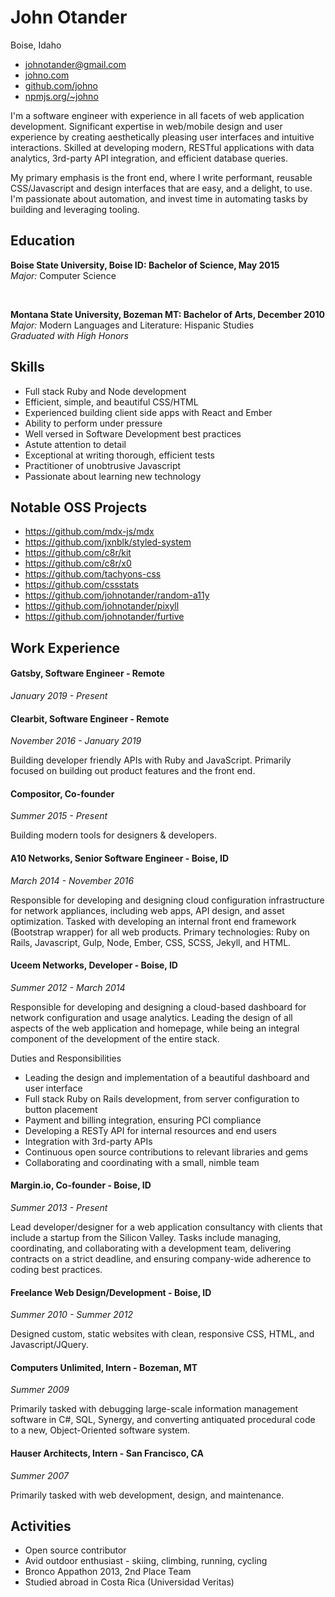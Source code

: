 # John Otander

Boise, Idaho

- [johnotander@gmail.com](mailto:johnotander@gmail.com)
- [johno.com](http://www.johno.com)
- [github.com/johno](https://github.com/johno)
- [npmjs.org/~johno](https://www.npmjs.com/~johno)

I'm a software engineer with experience in all facets of web application development. Significant expertise in web/mobile design and user experience by creating aesthetically pleasing user interfaces and intuitive interactions. Skilled at developing modern, RESTful applications with data analytics, 3rd-party API integration, and efficient database queries.

My primary emphasis is the front end, where I write performant, reusable CSS/Javascript and design interfaces that are easy, and a delight, to use. I'm passionate about automation, and invest time in automating tasks by building and leveraging tooling.

## Education

**Boise State University, Boise ID: Bachelor of Science, May 2015**  
_Major:_ Computer Science

<br />

**Montana State University, Bozeman MT: Bachelor of Arts, December 2010**  
_Major:_ Modern Languages and Literature: Hispanic Studies  
_Graduated with High Honors_

## Skills

- Full stack Ruby and Node development
- Efficient, simple, and beautiful CSS/HTML
- Experienced building client side apps with React and Ember
- Ability to perform under pressure
- Well versed in Software Development best practices
- Astute attention to detail
- Exceptional at writing thorough, efficient tests
- Practitioner of unobtrusive Javascript
- Passionate about learning new technology

## Notable OSS Projects

- <https://github.com/mdx-js/mdx>
- <https://github.com/jxnblk/styled-system>
- <https://github.com/c8r/kit>
- <https://github.com/c8r/x0>
- <https://github.com/tachyons-css>
- <https://github.com/cssstats>
- <https://github.com/johnotander/random-a11y>
- <https://github.com/johnotander/pixyll>
- <https://github.com/johnotander/furtive>

## Work Experience

#### Gatsby, Software Engineer - Remote

_January 2019 - Present_

#### Clearbit, Software Engineer - Remote

_November 2016 - January 2019_

Building developer friendly APIs with Ruby and JavaScript.
Primarily focused on building out product features and the front end.

#### Compositor, Co-founder

_Summer 2015 - Present_

Building modern tools for designers & developers.

#### A10 Networks, Senior Software Engineer - Boise, ID

_March 2014 - November 2016_

Responsible for developing and designing cloud configuration infrastructure for network appliances, including web apps, API design, and asset optimization. Tasked with developing an internal front end framework (Bootstrap wrapper) for all web products. Primary technologies: Ruby on Rails, Javascript, Gulp, Node, Ember, CSS, SCSS, Jekyll, and HTML.

#### Uceem Networks, Developer - Boise, ID

_Summer 2012 - March 2014_

Responsible for developing and designing a cloud-based dashboard for network configuration and usage analytics. Leading the design of all aspects of the web application and homepage, while being an integral component of the development of the entire stack.

Duties and Responsibilities

- Leading the design and implementation of a beautiful dashboard and user interface
- Full stack Ruby on Rails development, from server configuration to button placement
- Payment and billing integration, ensuring PCI compliance
- Developing a RESTy API for internal resources and end users
- Integration with 3rd-party APIs
- Continuous open source contributions to relevant libraries and gems
- Collaborating and coordinating with a small, nimble team

#### Margin.io, Co-founder - Boise, ID

_Summer 2013 - Present_

Lead developer/designer for a web application consultancy with clients that include a startup from the Silicon Valley. Tasks include managing, coordinating, and collaborating with a development team, delivering contracts on a strict deadline, and ensuring company-wide adherence to coding best practices.

#### Freelance Web Design/Development - Boise, ID

_Summer 2010 - Summer 2012_

Designed custom, static websites with clean, responsive CSS, HTML, and Javascript/JQuery.

#### Computers Unlimited, Intern - Bozeman, MT

_Summer 2009_

Primarily tasked with debugging large-scale information management software in C#, SQL, Synergy, and converting antiquated procedural code to a new, Object-Oriented software system.

#### Hauser Architects, Intern - San Francisco, CA

_Summer 2007_

Primarily tasked with web development, design, and maintenance.

## Activities

- Open source contributor
- Avid outdoor enthusiast - skiing, climbing, running, cycling
- Bronco Appathon 2013, 2nd Place Team
- Studied abroad in Costa Rica (Universidad Veritas)

